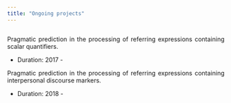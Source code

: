 ```yaml
---
title: "Ongoing projects"
---
```


```r
```

<style>
body {
  text-align: justify}

h1 {
  text-align: center
}
</style>

Pragmatic prediction in the processing of referring expressions containing scalar quantifiers.

* Duration: 2017 -


Pragmatic prediction in the processing of referring expressions containing interpersonal discourse markers.

* Duration: 2018 -